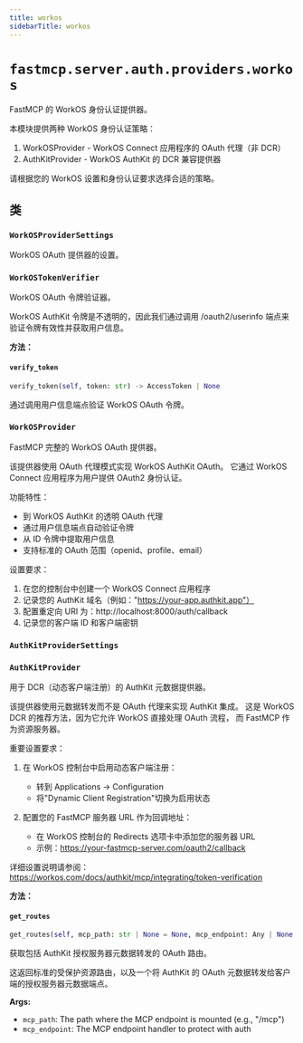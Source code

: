 ```yaml
---
title: workos
sidebarTitle: workos
---
```


# `fastmcp.server.auth.providers.workos`


FastMCP 的 WorkOS 身份认证提供器。

本模块提供两种 WorkOS 身份认证策略：

1. WorkOSProvider - WorkOS Connect 应用程序的 OAuth 代理（非 DCR）
2. AuthKitProvider - WorkOS AuthKit 的 DCR 兼容提供器

请根据您的 WorkOS 设置和身份认证要求选择合适的策略。


## 类

### `WorkOSProviderSettings` <sup><a href="https://github.com/jlowin/fastmcp/blob/main/src/fastmcp/server/auth/providers/workos.py#L31" target="_blank"><Icon icon="github" style="width: 14px; height: 14px;" /></a></sup>


WorkOS OAuth 提供器的设置。


### `WorkOSTokenVerifier` <sup><a href="https://github.com/jlowin/fastmcp/blob/main/src/fastmcp/server/auth/providers/workos.py#L55" target="_blank"><Icon icon="github" style="width: 14px; height: 14px;" /></a></sup>


WorkOS OAuth 令牌验证器。

WorkOS AuthKit 令牌是不透明的，因此我们通过调用 
/oauth2/userinfo 端点来验证令牌有效性并获取用户信息。


**方法：**

#### `verify_token` <sup><a href="https://github.com/jlowin/fastmcp/blob/main/src/fastmcp/server/auth/providers/workos.py#L80" target="_blank"><Icon icon="github" style="width: 14px; height: 14px;" /></a></sup>

```python
verify_token(self, token: str) -> AccessToken | None
```

通过调用用户信息端点验证 WorkOS OAuth 令牌。


### `WorkOSProvider` <sup><a href="https://github.com/jlowin/fastmcp/blob/main/src/fastmcp/server/auth/providers/workos.py#L127" target="_blank"><Icon icon="github" style="width: 14px; height: 14px;" /></a></sup>


FastMCP 完整的 WorkOS OAuth 提供器。

该提供器使用 OAuth 代理模式实现 WorkOS AuthKit OAuth。
它通过 WorkOS Connect 应用程序为用户提供 OAuth2 身份认证。

功能特性：
- 到 WorkOS AuthKit 的透明 OAuth 代理
- 通过用户信息端点自动验证令牌
- 从 ID 令牌中提取用户信息
- 支持标准的 OAuth 范围（openid、profile、email）

设置要求：
1. 在您的控制台中创建一个 WorkOS Connect 应用程序
2. 记录您的 AuthKit 域名（例如："https://your-app.authkit.app"）
3. 配置重定向 URI 为：http://localhost:8000/auth/callback
4. 记录您的客户端 ID 和客户端密钥


### `AuthKitProviderSettings` <sup><a href="https://github.com/jlowin/fastmcp/blob/main/src/fastmcp/server/auth/providers/workos.py#L260" target="_blank"><Icon icon="github" style="width: 14px; height: 14px;" /></a></sup>

### `AuthKitProvider` <sup><a href="https://github.com/jlowin/fastmcp/blob/main/src/fastmcp/server/auth/providers/workos.py#L277" target="_blank"><Icon icon="github" style="width: 14px; height: 14px;" /></a></sup>


用于 DCR（动态客户端注册）的 AuthKit 元数据提供器。

该提供器使用元数据转发而不是 OAuth 代理来实现 AuthKit 集成。
这是 WorkOS DCR 的推荐方法，因为它允许 WorkOS 直接处理 OAuth 流程，
而 FastMCP 作为资源服务器。


重要设置要求：

1. 在 WorkOS 控制台中启用动态客户端注册：
   - 转到 Applications → Configuration
   - 将"Dynamic Client Registration"切换为启用状态

2. 配置您的 FastMCP 服务器 URL 作为回调地址：
   - 在 WorkOS 控制台的 Redirects 选项卡中添加您的服务器 URL
   - 示例：https://your-fastmcp-server.com/oauth2/callback

详细设置说明请参阅：
https://workos.com/docs/authkit/mcp/integrating/token-verification


**方法：**

#### `get_routes` <sup><a href="https://github.com/jlowin/fastmcp/blob/main/src/fastmcp/server/auth/providers/workos.py#L360" target="_blank"><Icon icon="github" style="width: 14px; height: 14px;" /></a></sup>

```python
get_routes(self, mcp_path: str | None = None, mcp_endpoint: Any | None = None) -> list[Route]
```

获取包括 AuthKit 授权服务器元数据转发的 OAuth 路由。

这返回标准的受保护资源路由，以及一个将 AuthKit 的 OAuth 元数据转发给客户端的授权服务器元数据端点。


**Args:**
- `mcp_path`: The path where the MCP endpoint is mounted (e.g., "/mcp")
- `mcp_endpoint`: The MCP endpoint handler to protect with auth

